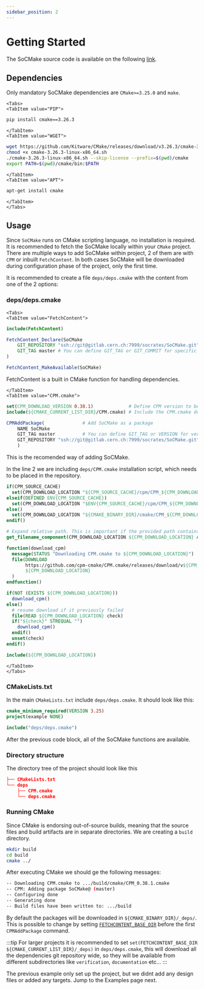 ```yaml
---
sidebar_position: 2
---
```


# Getting Started

The SoCMake source code is available on the following [link](https://gitlab.cern.ch/socmake/SoCMake).

## Dependencies

Only mandatory SoCMake dependencies are `CMake>=3.25.0` and `make`.


```mdx-code-block
<Tabs>
<TabItem value="PIP">
```
```bash
pip install cmake==3.26.3
```

```mdx-code-block
</TabItem>
<TabItem value="WGET">
```
```bash
wget https://github.com/Kitware/CMake/releases/download/v3.26.3/cmake-3.26.3-linux-x86_64.sh
chmod +x cmake-3.26.3-linux-x86_64.sh
./cmake-3.26.3-linux-x86_64.sh --skip-license --prefix=$(pwd)/cmake
export PATH=$(pwd)/cmake/bin:$PATH
```

```mdx-code-block
</TabItem>
<TabItem value="APT">
```
````bash
apt-get install cmake
````

```mdx-code-block
</TabItem>
</Tabs>
```

## Usage

Since `SoCMake` runs on CMake scripting language, no installation is required. <br />
It is recommended to fetch the SoCMake locally within your `CMake` project. <br />
There are multiple ways to add SoCMake within project, 2 of them are with `CPM` or inbuilt `FetchContent`.
In both cases SoCMake will be downloaded during configuration phase of the project, only the first time.

It is recommended to create a file `deps/deps.cmake` with the content from one of the 2 options:

### deps/deps.cmake

```mdx-code-block
<Tabs>
<TabItem value="FetchContent">
```
```cmake title="deps/deps.cmake" showLineNumbers
include(FetchContent)

FetchContent_Declare(SoCMake
    GIT_REPOSITORY "ssh://git@gitlab.cern.ch:7999/socrates/SoCMake.git"
    GIT_TAG master # You can define GIT_TAG or GIT_COMMIT for specific versions
)

FetchContent_MakeAvailable(SoCMake)
```

FetchContent is a built in CMake function for handling dependencies.

```mdx-code-block
</TabItem>
<TabItem value="CPM.cmake">
```
```cmake title="deps/deps.cmake" showLineNumbers
set(CPM_DOWNLOAD_VERSION 0.38.1)             # Define CPM version to be downloaded
include(${CMAKE_CURRENT_LIST_DIR}/CPM.cmake) # Include the CPM.cmake downloader

CPMAddPackage(              # Add SoCMake as a package
    NAME SoCMake
    GIT_TAG master          # You can define GIT_TAG or VERSION for versioning
    GIT_REPOSITORY "ssh://git@gitlab.cern.ch:7999/socrates/SoCMake.git"  # GIT_REPOSITORY or URL
    )
```

This is the recomended way of adding SoCMake.

In the line 2 we are including `deps/CPM.cmake` installation script, which needs to be placed in the repository.

```cmake title="deps/CPM.cmake"
if(CPM_SOURCE_CACHE)
  set(CPM_DOWNLOAD_LOCATION "${CPM_SOURCE_CACHE}/cpm/CPM_${CPM_DOWNLOAD_VERSION}.cmake")
elseif(DEFINED ENV{CPM_SOURCE_CACHE})
  set(CPM_DOWNLOAD_LOCATION "$ENV{CPM_SOURCE_CACHE}/cpm/CPM_${CPM_DOWNLOAD_VERSION}.cmake")
else()
  set(CPM_DOWNLOAD_LOCATION "${CMAKE_BINARY_DIR}/cmake/CPM_${CPM_DOWNLOAD_VERSION}.cmake")
endif()

# Expand relative path. This is important if the provided path contains a tilde (~)
get_filename_component(CPM_DOWNLOAD_LOCATION ${CPM_DOWNLOAD_LOCATION} ABSOLUTE)

function(download_cpm)
  message(STATUS "Downloading CPM.cmake to ${CPM_DOWNLOAD_LOCATION}")
  file(DOWNLOAD
       https://github.com/cpm-cmake/CPM.cmake/releases/download/v${CPM_DOWNLOAD_VERSION}/CPM.cmake
       ${CPM_DOWNLOAD_LOCATION}
  )
endfunction()

if(NOT (EXISTS ${CPM_DOWNLOAD_LOCATION}))
  download_cpm()
else()
  # resume download if it previously failed
  file(READ ${CPM_DOWNLOAD_LOCATION} check)
  if("${check}" STREQUAL "")
    download_cpm()
  endif()
  unset(check)
endif()

include(${CPM_DOWNLOAD_LOCATION})
```

```mdx-code-block
</TabItem>
</Tabs>
```

### CMakeLists.txt

In the main `CMakeLists.txt` include `deps/deps.cmake`.
It should look like this:

```cmake
cmake_minimum_required(VERSION 3.25)
project(example NONE)

include("deps/deps.cmake")
```

After the previous code block, all of the SoCMake functions are available.

### Directory structure

The directory tree of the project should look like this

```cmake
├── CMakeLists.txt
└── deps
    ├── CPM.cmake
    └── deps.cmake
```

### Running CMake

Since CMake is endorsing out-of-source builds, meaning that the source files and build artifacts are in separate directories.
We are creating a `build` directory.

```bash
mkdir build
cd build
cmake ../
```

After executing CMake we should ge the following messages:

```bash
-- Downloading CPM.cmake to .../build/cmake/CPM_0.38.1.cmake
-- CPM: Adding package SoCMake@ (master)
-- Configuring done
-- Generating done
-- Build files have been written to: .../build
```

By default the packages will be downloaded in `${CMAKE_BINARY_DIR}/_deps/`.
This is possible to change by setting [`FETCHCONTENT_BASE_DIR`](https://cmake.org/cmake/help/latest/module/FetchContent.html#variable:FETCHCONTENT_BASE_DIR) before the first `CPMAddPackage` command.

:::tip
For larger projects it is recommended to set `set(FETCHCONTENT_BASE_DIR ${CMAKE_CURRENT_LIST_DIR}/_deps)` in `deps/deps.cmake`, this will download all the dependencies git repository wide, so they will be available from different subdirectories like `verification`, `documentation` etc...
:::


The previous example only set up the project, but we didnt add any design files or added any targets.
Jump to the Examples page next.
